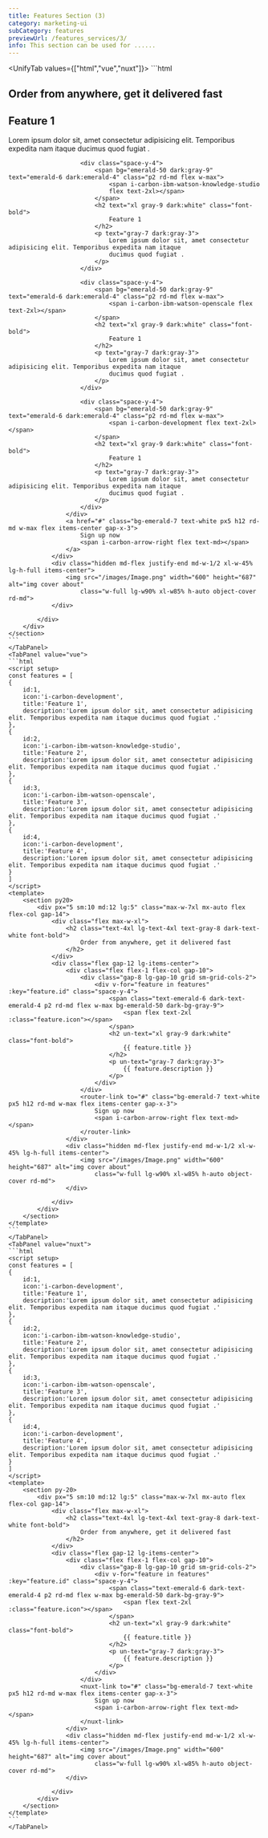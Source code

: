 ```yaml
---
title: Features Section (3)
category: marketing-ui
subCategory: features
previewUrl: /features_services/3/
info: This section can be used for ......
---
```


<UnifyTab values={["html","vue","nuxt"]}>
    <TabPanel value="html">
    ```html
    <section py-20>
        <div px="5 sm:10 md:12 lg:5" class="max-w-7xl mx-auto flex flex-col gap-14">
            <div class="flex max-w-xl">
                <h2 text="4xl lg:4xl gray-8 dark:white" class="font-bold">
                    Order from anywhere, get it delivered fast
                </h2>
            </div>
            <div class="flex gap-12 lg-items-center">
                <div class="flex flex-1 flex-col gap-10">
                    <div class="gap-8 lg-gap-10 grid sm-grid-cols-2">
                        <div class="space-y-4">
                            <span bg="emerald-50 dark:gray-9" text="emerald-6 dark:emerald-4" class="p2 rd-md flex w-max">
                                <span i-carbon-development flex text-2xl></span>
                            </span>
                            <h2 text="xl gray-9 dark:white" class="font-bold">
                                Feature 1
                            </h2>
                            <p text="gray-7 dark:gray-3">
                                Lorem ipsum dolor sit, amet consectetur adipisicing elit. Temporibus expedita nam itaque
                                ducimus quod fugiat .
                            </p>
                        </div>
    
                        <div class="space-y-4">
                            <span bg="emerald-50 dark:gray-9" text="emerald-6 dark:emerald-4" class="p2 rd-md flex w-max">
                                <span i-carbon-ibm-watson-knowledge-studio
                                flex text-2xl></span>
                            </span>
                            <h2 text="xl gray-9 dark:white" class="font-bold">
                                Feature 1
                            </h2>
                            <p text="gray-7 dark:gray-3">
                                Lorem ipsum dolor sit, amet consectetur adipisicing elit. Temporibus expedita nam itaque
                                ducimus quod fugiat .
                            </p>
                        </div>
    
                        <div class="space-y-4">
                            <span bg="emerald-50 dark:gray-9" text="emerald-6 dark:emerald-4" class="p2 rd-md flex w-max">
                                <span i-carbon-ibm-watson-openscale flex text-2xl></span>
                            </span>
                            <h2 text="xl gray-9 dark:white" class="font-bold">
                                Feature 1
                            </h2>
                            <p text="gray-7 dark:gray-3">
                                Lorem ipsum dolor sit, amet consectetur adipisicing elit. Temporibus expedita nam itaque
                                ducimus quod fugiat .
                            </p>
                        </div>
    
                        <div class="space-y-4">
                            <span bg="emerald-50 dark:gray-9" text="emerald-6 dark:emerald-4" class="p2 rd-md flex w-max">
                                <span i-carbon-development flex text-2xl></span>
                            </span>
                            <h2 text="xl gray-9 dark:white" class="font-bold">
                                Feature 1
                            </h2>
                            <p text="gray-7 dark:gray-3">
                                Lorem ipsum dolor sit, amet consectetur adipisicing elit. Temporibus expedita nam itaque
                                ducimus quod fugiat .
                            </p>
                        </div>
                    </div>
                    <a href="#" class="bg-emerald-7 text-white px5 h12 rd-md w-max flex items-center gap-x-3">
                        Sign up now
                        <span i-carbon-arrow-right flex text-md></span>                        
                    </a>
                </div>
                <div class="hidden md-flex justify-end md-w-1/2 xl-w-45% lg-h-full items-center">
                    <img src="/images/Image.png" width="600" height="687" alt="img cover about"
                        class="w-full lg-w90% xl-w85% h-auto object-cover rd-md">
                </div>
    
            </div>
        </div>
    </section>
    ```
    </TabPanel>
    <TabPanel value="vue">
    ```html
    <script setup>
    const features = [
    {
        id:1,
        icon:'i-carbon-development',
        title:'Feature 1',
        description:'Lorem ipsum dolor sit, amet consectetur adipisicing elit. Temporibus expedita nam itaque ducimus quod fugiat .'
    },
    {
        id:2,
        icon:'i-carbon-ibm-watson-knowledge-studio',
        title:'Feature 2',
        description:'Lorem ipsum dolor sit, amet consectetur adipisicing elit. Temporibus expedita nam itaque ducimus quod fugiat .'
    },
    {
        id:3,
        icon:'i-carbon-ibm-watson-openscale',
        title:'Feature 3',
        description:'Lorem ipsum dolor sit, amet consectetur adipisicing elit. Temporibus expedita nam itaque ducimus quod fugiat .'
    },
    {
        id:4,
        icon:'i-carbon-development',
        title:'Feature 4',
        description:'Lorem ipsum dolor sit, amet consectetur adipisicing elit. Temporibus expedita nam itaque ducimus quod fugiat .'
    }
    ]
    </script>
    <template>
        <section py20>
            <div px="5 sm:10 md:12 lg:5" class="max-w-7xl mx-auto flex flex-col gap-14">
                <div class="flex max-w-xl">
                    <h2 class="text-4xl lg-text-4xl text-gray-8 dark-text-white font-bold">
                        Order from anywhere, get it delivered fast
                    </h2>
                </div>
                <div class="flex gap-12 lg-items-center">
                    <div class="flex flex-1 flex-col gap-10">
                        <div class="gap-8 lg-gap-10 grid sm-grid-cols-2">
                            <div v-for="feature in features" :key="feature.id" class="space-y-4">
                                <span class="text-emerald-6 dark-text-emerald-4 p2 rd-md flex w-max bg-emerald-50 dark-bg-gray-9">
                                    <span flex text-2xl :class="feature.icon"></span>
                                </span>
                                <h2 un-text="xl gray-9 dark:white" class="font-bold">
                                    {{ feature.title }}
                                </h2>
                                <p un-text="gray-7 dark:gray-3">
                                    {{ feature.description }}
                                </p>
                            </div>
                        </div>
                        <router-link to="#" class="bg-emerald-7 text-white px5 h12 rd-md w-max flex items-center gap-x-3">
                            Sign up now
                            <span i-carbon-arrow-right flex text-md></span>                        
                        </router-link>
                    </div>
                    <div class="hidden md-flex justify-end md-w-1/2 xl-w-45% lg-h-full items-center">
                        <img src="/images/Image.png" width="600" height="687" alt="img cover about"
                            class="w-full lg-w90% xl-w85% h-auto object-cover rd-md">
                    </div>
        
                </div>
            </div>
        </section>
    </template>
    ```
    </TabPanel>
    <TabPanel value="nuxt">
    ```html
    <script setup>
    const features = [
    {
        id:1,
        icon:'i-carbon-development',
        title:'Feature 1',
        description:'Lorem ipsum dolor sit, amet consectetur adipisicing elit. Temporibus expedita nam itaque ducimus quod fugiat .'
    },
    {
        id:2,
        icon:'i-carbon-ibm-watson-knowledge-studio',
        title:'Feature 2',
        description:'Lorem ipsum dolor sit, amet consectetur adipisicing elit. Temporibus expedita nam itaque ducimus quod fugiat .'
    },
    {
        id:3,
        icon:'i-carbon-ibm-watson-openscale',
        title:'Feature 3',
        description:'Lorem ipsum dolor sit, amet consectetur adipisicing elit. Temporibus expedita nam itaque ducimus quod fugiat .'
    },
    {
        id:4,
        icon:'i-carbon-development',
        title:'Feature 4',
        description:'Lorem ipsum dolor sit, amet consectetur adipisicing elit. Temporibus expedita nam itaque ducimus quod fugiat .'
    }
    ]
    </script>
    <template>
        <section py-20>
            <div px="5 sm:10 md:12 lg:5" class="max-w-7xl mx-auto flex flex-col gap-14">
                <div class="flex max-w-xl">
                    <h2 class="text-4xl lg-text-4xl text-gray-8 dark-text-white font-bold">
                        Order from anywhere, get it delivered fast
                    </h2>
                </div>
                <div class="flex gap-12 lg-items-center">
                    <div class="flex flex-1 flex-col gap-10">
                        <div class="gap-8 lg-gap-10 grid sm-grid-cols-2">
                            <div v-for="feature in features" :key="feature.id" class="space-y-4">
                                <span class="text-emerald-6 dark-text-emerald-4 p2 rd-md flex w-max bg-emerald-50 dark-bg-gray-9">
                                    <span flex text-2xl :class="feature.icon"></span>
                                </span>
                                <h2 un-text="xl gray-9 dark:white" class="font-bold">
                                    {{ feature.title }}
                                </h2>
                                <p un-text="gray-7 dark:gray-3">
                                    {{ feature.description }}
                                </p>
                            </div>
                        </div>
                        <nuxt-link to="#" class="bg-emerald-7 text-white px5 h12 rd-md w-max flex items-center gap-x-3">
                            Sign up now
                            <span i-carbon-arrow-right flex text-md></span>                        
                        </nuxt-link>
                    </div>
                    <div class="hidden md-flex justify-end md-w-1/2 xl-w-45% lg-h-full items-center">
                        <img src="/images/Image.png" width="600" height="687" alt="img cover about"
                            class="w-full lg-w90% xl-w85% h-auto object-cover rd-md">
                    </div>
        
                </div>
            </div>
        </section>
    </template>
    ```
    </TabPanel>
</UnifyTab>